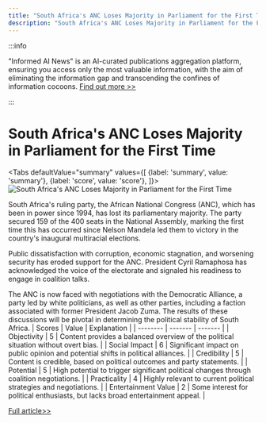 ```yaml
---
title: "South Africa's ANC Loses Majority in Parliament for the First Time"
description: "South Africa's ANC Loses Majority in Parliament for the First Time"
---
```



:::info

"Informed AI News" is an AI-curated publications aggregation platform, ensuring you access only the most valuable information, with the aim of eliminating the information gap and transcending the confines of information cocoons.  [Find out more >>](/docs/guides)

:::

# South Africa's ANC Loses Majority in Parliament for the First Time


<Tabs
	defaultValue="summary"
	values={[
	{label: 'summary', value: 'summary'},
	{label: 'score', value: 'score'},
]}>
<TabItem value="summary">
<img
  src="https://image.informedainews.com/2024/06/Pol-VEH-1717382488-0.jpg"
  alt="South Africa's ANC Loses Majority in Parliament for the First Time"
/>



South Africa's ruling party, the African National Congress (ANC), which has been in power since 1994, has lost its parliamentary majority. The party secured 159 of the 400 seats in the National Assembly, marking the first time this has occurred since Nelson Mandela led them to victory in the country's inaugural multiracial elections.

Public dissatisfaction with corruption, economic stagnation, and worsening security has eroded support for the ANC. President Cyril Ramaphosa has acknowledged the voice of the electorate and signaled his readiness to engage in coalition talks.

The ANC is now faced with negotiations with the Democratic Alliance, a party led by white politicians, as well as other parties, including a faction associated with former President Jacob Zuma. The results of these discussions will be pivotal in determining the political stability of South Africa.
</TabItem>
<TabItem value="score">
	| Scores     | Value   | Explanation |
	| -------- | ------- | ------- |
	| Objectivity  | 5    | Content provides a balanced overview of the political situation without overt bias.    |
	| Social Impact | 6     | Significant impact on public opinion and potential shifts in political alliances.    |
	| Credibility    | 5    | Content is credible, based on political outcomes and party statements.    |
	| Potential    | 5    | High potential to trigger significant political changes through coalition negotiations.    |
	| Practicality    | 4    | Highly relevant to current political strategies and negotiations.    |
	| Entertainment Value    | 2    | Some interest for political enthusiasts, but lacks broad entertainment appeal.    |
</TabItem>
</Tabs>

[Full article>>](https://www3.nhk.or.jp/nhkworld/en/news/20240603_09/)
